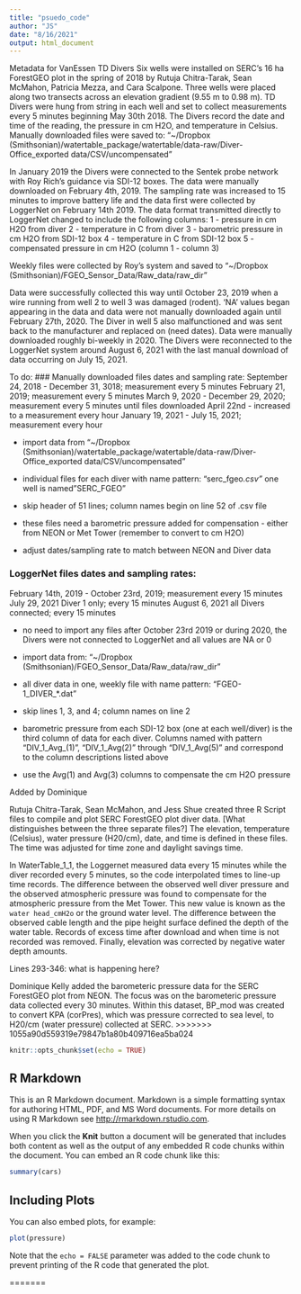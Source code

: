 ```yaml
---
title: "psuedo_code"
author: "JS"
date: "8/16/2021"
output: html_document
---
```

Metadata for VanEssen TD Divers
   Six wells were installed on SERC's 16 ha ForestGEO plot in the spring of 2018 by Rutuja Chitra-Tarak, Sean McMahon, Patricia Mezza, and Cara Scalpone. Three wells were placed along two transects across an elevation gradient (9.55 m to 0.98 m). TD Divers were hung from string in each well and set to collect measurements every 5 minutes beginning May 30th 2018. The Divers record the date and time of the reading, the pressure in cm H2O, and temperature in Celsius.
   Manually downloaded files were saved to:  "~/Dropbox (Smithsonian)/watertable_package/watertable/data-raw/Diver-Office_exported data/CSV/uncompensated"
   
   In January 2019 the Divers were connected to the Sentek probe network with Roy Rich's guidance via SDI-12 boxes. The data were manually downloaded on February 4th, 2019. The sampling rate was increased to 15 minutes to improve battery life and the data first were collected by LoggerNet on February 14th 2019. The data format transmitted directly to LoggerNet changed to include the following columns:
   1 - pressure in cm H2O from diver
   2 - temperature in C from diver
   3 - barometric pressure in cm H2O from SDI-12 box
   4 - temperature in C from SDI-12 box
   5 - compensated pressure in cm H2O (column 1 - column 3)
  
  Weekly files were collected by Roy's system and saved to "~/Dropbox (Smithsonian)/FGEO_Sensor_Data/Raw_data/raw_dir"   
  
  Data were successfully collected this way until October 23, 2019 when a wire running from well 2 to well 3 was damaged (rodent). 'NA' values began appearing in the data and data were not manually downloaded again until February 27th, 2020. The Diver in well 5 also malfunctioned and was sent back to the manufacturer and replaced on (need dates).
  Data were manually downloaded roughly bi-weekly in 2020. The Divers were reconnected to the LoggerNet system around August 6, 2021 with the last manual download of data occurring on July 15, 2021.


To do:
### Manually downloaded files dates and sampling rate:
September 24, 2018 - December 31, 3018; measurement every 5 minutes
February 21, 2019; measurement every 5 minutes
March 9, 2020 - December 29, 2020; measurement every 5 minutes until files downloaded April 22nd - increased to a measurement every hour
January 19, 2021 - July 15, 2021; measurement every hour

- import data from "~/Dropbox (Smithsonian)/watertable_package/watertable/data-raw/Diver-Office_exported data/CSV/uncompensated"

- individual files for each diver with name pattern:  "serc_fgeo*.csv"  *one well is named "SERC_FGEO"

- skip header of 51 lines; column names begin on line 52 of .csv file

- these files need a barometric pressure added for compensation - either from NEON or Met Tower (remember to convert to cm H2O)

- adjust dates/sampling rate to match between NEON and Diver data

### LoggerNet files dates and sampling rates:
February 14th, 2019 - October 23rd, 2019; measurement every 15 minutes
July 29, 2021 Diver 1 only; every 15 minutes
August 6, 2021 all Divers connected; every 15 minutes

- no need to import any files after October 23rd 2019 or during 2020, the Divers were not connected to LoggerNet and all values are NA or 0

- import data from:  "~/Dropbox (Smithsonian)/FGEO_Sensor_Data/Raw_data/raw_dir"

- all diver data in one, weekly file with name pattern:  "FGEO-1_DIVER_*.dat"

- skip lines 1, 3, and 4; column names on line 2

- barometric pressure from each SDI-12 box (one at each well/diver) is the third column of data for each diver. Columns named with pattern "DIV_1_Avg_(1)", "DIV_1_Avg(2)" through "DIV_1_Avg(5)" and correspond to the column descriptions listed above

- use the Avg(1) and Avg(3) columns to compensate the cm H2O pressure




########## Added by Dominique
  
Rutuja Chitra-Tarak, Sean McMahon, and Jess Shue created three R Script files to compile and plot SERC ForestGEO plot diver data. [What distinguishes between the three separate files?] The elevation, temperature (Celsius), water pressure (H20/cm), date, and time is defined in these files. The time was adjusted for time zone and daylight savings time. 

In WaterTable_1_1, the Loggernet measured data every 15 minutes while the diver recorded every 5 minutes, so the code interpolated times to line-up time records. The difference between the observed well diver pressure and the observed atmospheric pressure was found to compensate for the atmospheric pressure from the Met Tower. This new value is known as the `water head_cmH2o` or the ground water level. The difference between the observed cable length and the pipe height surface defined the depth of the water table. Records of excess time after download and when time is not recorded was removed. Finally, elevation was corrected by negative water depth amounts. 

Lines 293-346: what is happening here?

Dominique Kelly added the barometeric pressure data for the SERC ForestGEO plot from NEON. The focus was on the barometeric pressure data collected every 30 minutes. Within this dataset, BP_mod was created to convert KPA (corPres), which was pressure corrected to sea level, to H20/cm (water pressure) collected at SERC.
>>>>>>> 1055a90d559319e79847b1a80b409716ea5ba024
```r
knitr::opts_chunk$set(echo = TRUE)
```

## R Markdown

This is an R Markdown document. Markdown is a simple formatting syntax for authoring HTML, PDF, and MS Word documents. For more details on using R Markdown see <http://rmarkdown.rstudio.com>.

When you click the **Knit** button a document will be generated that includes both content as well as the output of any embedded R code chunks within the document. You can embed an R code chunk like this:

```r
summary(cars)
```

## Including Plots

You can also embed plots, for example:

```r
plot(pressure)
```

Note that the `echo = FALSE` parameter was added to the code chunk to prevent printing of the R code that generated the plot.

=======
